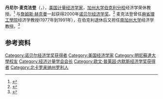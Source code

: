 {{noteTA
|G1=PP
}}
{{Infobox person
|姓名=丹尼爾·麥克法登
|後綴尊稱=教授
|圖像=File:McFadden.jpg
|原文名=Daniel McFadden
|語系=en
|性別=男性
|出生日期={{Birth date and age|year=1937|month=7|day=29}}
|國籍={{USA}}
}}
'''丹尼尔·麦克法登'''（{{Lang-en|Daniel McFadden}}，{{bd|1937年|7月29日|catIdx=McFadden, Daniel}}），[[美国|美国]][[计量经济学|计量经济学家]]，[[加州大学伯克利分校|加州大学伯克利分校]]经济学荣休教授。<ref>{{Cite web|title=Daniel L. McFadden|url=https://eml.berkeley.edu/~mcfadden/|accessdate=2019-06-27|work=eml.berkeley.edu|language=en|archive-url=https://web.archive.org/web/20190515055828/https://eml.berkeley.edu/~mcfadden/|archive-date=2019-05-15|dead-url=no}}</ref> 与[[詹姆斯·赫克曼|詹姆斯·赫克曼]]一起获得2000年[[诺贝尔经济学奖|诺贝尔经济学奖]]。<ref>{{Cite web|title=The Sveriges Riksbank Prize in Economic Sciences in Memory of Alfred Nobel 2000|url=https://www.nobelprize.org/prizes/economic-sciences/2000/mcfadden/biographical/|accessdate=2019-06-27|work=NobelPrize.org|language=en-US|archive-url=https://web.archive.org/web/20190627214421/https://www.nobelprize.org/prizes/economic-sciences/2000/mcfadden/biographical/|archive-date=2019-06-27|dead-url=no}}</ref>
麦克法登曾任[[麻省理工學院|麻省理工學院]]经济学教授(1977年到1991年），在伯克利退休后又担任[[南加州大学|南加州大学]]经济学教授。<ref>{{Cite web|title=Daniel McFadden|url=https://priceschool.usc.edu/people/daniel-mcfadden/|accessdate=2019-06-27|work=USC Sol Price School of Public Policy|language=en-US|archive-url=https://web.archive.org/web/20190627214434/https://priceschool.usc.edu/people/daniel-mcfadden/|archive-date=2019-06-27|dead-url=no}}</ref>
==参考资料==
{{Reflist}}
{{诺贝尔经济学奖获得者}}
{{John Bates Clark Medal recipients}}
{{经济计量学会会长}}
{{美国学者小作品}}
{{Authority control}}
{{DEFAULTSORT:McFadden, Daniel}}
[[Category:诺贝尔经济学奖获得者|Category:诺贝尔经济学奖获得者]]
[[Category:美国经济学家|Category:美国经济学家]]
[[Category:明尼蘇達大學校友|Category:明尼蘇達大學校友]]
[[Category:经济计量学会会长|Category:经济计量学会会长]]
[[Category:欧文·普莱因·内默斯经济学奖获得者|Category:欧文·普莱因·内默斯经济学奖获得者]]
[[Category:北卡罗来纳州罗利人|Category:北卡罗来纳州罗利人]]